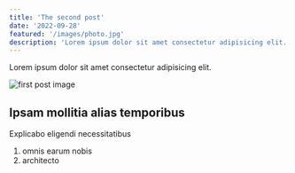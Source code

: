 ```yaml
---
title: 'The second post'
date: '2022-09-28'
featured: '/images/photo.jpg'
description: 'Lorem ipsum dolor sit amet consectetur adipisicing elit.'
---
```


Lorem ipsum dolor sit amet consectetur adipisicing elit.

![first post image](/images/photo.jpg)

## Ipsam mollitia alias temporibus

Explicabo eligendi necessitatibus

1. omnis earum nobis
2. architecto

